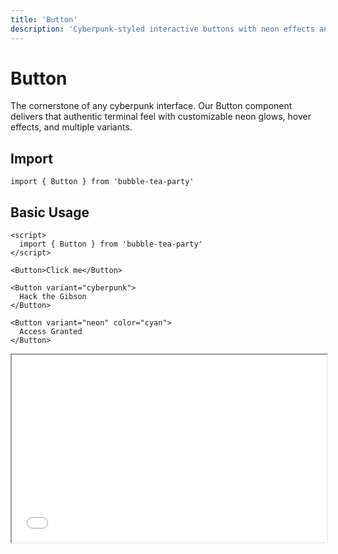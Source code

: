 ```yaml
---
title: 'Button'
description: 'Cyberpunk-styled interactive buttons with neon effects and animations'
---
```


# Button

The cornerstone of any cyberpunk interface. Our Button component delivers that authentic terminal feel with customizable neon glows, hover effects, and multiple variants.

## Import

```svelte
import { Button } from 'bubble-tea-party'
```

## Basic Usage

<CodeGroup>

```svelte Default
<script>
  import { Button } from 'bubble-tea-party'
</script>

<Button>Click me</Button>
```

```svelte Cyberpunk
<Button variant="cyberpunk">
  Hack the Gibson
</Button>
```

```svelte Neon
<Button variant="neon" color="cyan">
  Access Granted
</Button>
```

</CodeGroup>

<iframe 
  src="/playground/button-basic" 
  width="100%" 
  height="300"
  className="border border-green-500 rounded-lg mb-6"
/>

## Variants

<Tabs>
  <Tab title="Default">
    Standard button with subtle cyberpunk styling.
    ```svelte
    <Button>Default</Button>
    ```
  </Tab>
  
  <Tab title="Cyberpunk">
    Full cyberpunk aesthetic with neon borders and glow effects.
    ```svelte
    <Button variant="cyberpunk">Cyberpunk</Button>
    ```
  </Tab>
  
  <Tab title="Neon">
    Bright neon styling with customizable colors.
    ```svelte
    <Button variant="neon" color="pink">Neon</Button>
    ```
  </Tab>
  
  <Tab title="Ghost">
    Transparent background with border effects.
    ```svelte
    <Button variant="ghost">Ghost</Button>
    ```
  </Tab>
  
  <Tab title="Glitch">
    Animated glitch effects on hover.
    ```svelte
    <Button variant="glitch">Glitch</Button>
    ```
  </Tab>
</Tabs>

## Sizes

<CardGroup cols={3}>
  <Card title="Small">
    ```svelte
    <Button size="sm">Small</Button>
    ```
  </Card>
  <Card title="Medium (Default)">
    ```svelte
    <Button size="md">Medium</Button>
    ```
  </Card>
  <Card title="Large">
    ```svelte
    <Button size="lg">Large</Button>
    ```
  </Card>
</CardGroup>

## Colors

Customize the neon glow color:

```svelte
<Button variant="neon" color="green">Matrix Green</Button>
<Button variant="neon" color="cyan">Cyber Cyan</Button>
<Button variant="neon" color="pink">Hot Pink</Button>
<Button variant="neon" color="purple">Electric Purple</Button>
<Button variant="neon" color="yellow">Warning Yellow</Button>
<Button variant="neon" color="red">Danger Red</Button>
```

## Interactive Demo

<iframe 
  src="/playground/button-demo" 
  width="100%" 
  height="500"
  className="border border-green-500 rounded-lg mb-6"
/>

## Advanced Examples

### Loading State

```svelte
<script>
  import { Button, Spinner } from 'bubble-tea-party'
  
  let loading = false
  
  async function handleClick() {
    loading = true
    await new Promise(resolve => setTimeout(resolve, 2000))
    loading = false
  }
</script>

<Button 
  variant="cyberpunk" 
  {loading}
  onClick={handleClick}
>
  {#if loading}
    <Spinner size="sm" />
    Hacking...
  {:else}
    Initiate Hack
  {/if}
</Button>
```

### With Icons

```svelte
<script>
  import { Button, Icon } from 'bubble-tea-party'
</script>

<Button variant="neon">
  <Icon name="terminal" />
  Open Terminal
</Button>

<Button variant="cyberpunk">
  Access Database
  <Icon name="arrow-right" />
</Button>
```

### Button Group

```svelte
<script>
  import { Button, ButtonGroup } from 'bubble-tea-party'
</script>

<ButtonGroup>
  <Button variant="ghost">Cancel</Button>
  <Button variant="neon">Execute</Button>
  <Button variant="cyberpunk">Deploy</Button>
</ButtonGroup>
```

## Props

| Property | Type | Default | Description |
|----------|------|---------|-------------|
| `variant` | `'default' \| 'cyberpunk' \| 'neon' \| 'ghost' \| 'glitch'` | `'default'` | Button style variant |
| `size` | `'sm' \| 'md' \| 'lg'` | `'md'` | Button size |
| `color` | `string` | `'green'` | Neon glow color for neon variant |
| `disabled` | `boolean` | `false` | Disable button interaction |
| `loading` | `boolean` | `false` | Show loading state |
| `type` | `'button' \| 'submit' \| 'reset'` | `'button'` | HTML button type |
| `href` | `string` | `undefined` | If provided, renders as link |
| `onClick` | `function` | `undefined` | Click handler function |

## Events

| Event | Description |
|-------|-------------|
| `click` | Fired when button is clicked |
| `focus` | Fired when button receives focus |
| `blur` | Fired when button loses focus |
| `mouseenter` | Fired when mouse enters button |
| `mouseleave` | Fired when mouse leaves button |

## Accessibility

- Full keyboard navigation support
- Screen reader compatible
- ARIA labels and roles
- Focus management
- High contrast mode support

## Styling

### CSS Variables

```css
:root {
  --btn-border-radius: 4px;
  --btn-font-weight: 500;
  --btn-transition: all 0.3s ease;
  --btn-neon-glow: 0 0 20px currentColor;
  --btn-cyberpunk-border: 2px solid var(--neon-green);
}
```

### Custom Styling

```svelte
<Button 
  class="custom-button"
  style="--neon-color: #ff6b35;"
>
  Custom Style
</Button>

<style>
  :global(.custom-button) {
    font-family: 'Orbitron', monospace;
    text-transform: uppercase;
    letter-spacing: 0.1em;
  }
</style>
```

## Best Practices

<Tip>
Use `variant="cyberpunk"` for primary actions and `variant="ghost"` for secondary actions to maintain visual hierarchy.
</Tip>

<Warning>
Avoid using too many neon buttons in one interface - it can be overwhelming. Mix variants for better UX.
</Warning>

<Info>
The button automatically adjusts its contrast based on the background color for accessibility compliance.
</Info>

---

Ready to add some cyberpunk flair to your interfaces? The Button component is your gateway to the digital underground! 🔗⚡